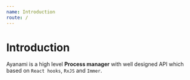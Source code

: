 ```yaml
---
name: Introduction
route: /
---
```


# Introduction
Ayanami is a high level **Process manager** with well designed API which based on `React hooks`, `RxJS` and `Immer`.
